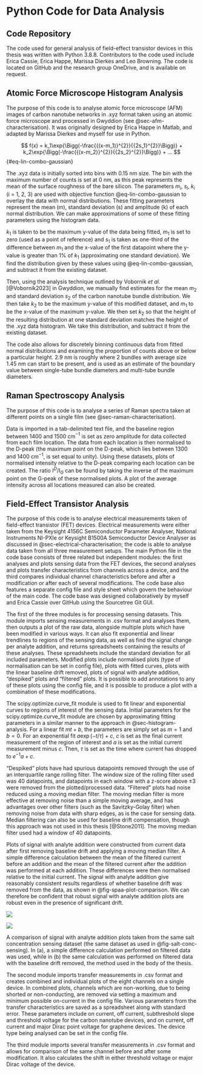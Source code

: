 # Python Code for Data Analysis {#sec-python}

## Code Repository

The code used for general analysis of field-effect transistor devices in this thesis was written with Python 3.8.8. Contributors to the code used include Erica Cassie, Erica Happe, Marissa Dierkes and Leo Browning. The code is located on GitHub and the research group OneDrive, and is available on request.

## Atomic Force Microscope Histogram Analysis {#sec-histogram-analysis}

The purpose of this code is to analyse atomic force microscope (AFM) images of carbon nanotube networks in .xyz format taken using an atomic force microscope and processed in Gwyddion (see @sec-afm-characterisation). It was originally designed by Erica Happe in Matlab, and adapted by Marissa Dierkes and myself for use in Python. 

$$
f(x) = k_1\exp{\Bigg(-\frac{{(x-m_1)}^{2}}{{2s_1}^{2}}\Bigg)} + k_2\exp{\Bigg(-\frac{{(x-m_2)}^{2}}{{2s_2}^{2}}\Bigg)} + ...
$${#eq-lin-combo-gaussian}

The .xyz data is initially sorted into bins with 0.15 nm size. The bin with the maximum number of counts is set at 0 nm, as this peak represents the mean of the surface roughness of the bare silicon. The parameters $m_i$, $s_i$, $k_i$ (i = 1, 2, 3) are used with objective function @eq-lin-combo-gaussian to overlay the data with normal distributions. These fitting parameters represent the mean (m), standard deviation (s) and amplitude (k) of each normal distribution. We can make approximations of some of these fitting parameters using the histogram data. 

$k_1$ is taken to be the maximum y-value of the data being fitted, $m_1$ is set to zero (used as a point of reference) and $s_1$ is taken as one-third of the difference between $m_1$ and the x-value of the first datapoint where the y-value is greater than 1% of $k_1$ (approximating one standard deviation). We find the distribution given by these values using @eq-lin-combo-gaussian, and subtract it from the existing dataset. 

Then, using the analysis technique outlined by Vobornik *et al.* [@Vobornik2023] in Gwyddion, we manually find estimates for the mean $m_2$ and standard deviation $s_2$ of the carbon nanotube bundle distribution. We then take $k_2$ to be the maximum y-value of this modified dataset, and $m_1$ to be the x-value of the maximum y-value. We then set $k_2$ so that the height of the resulting distribution at one standard deviation matches the height of the .xyz data histogram. We take this distribution, and subtract it from the existing dataset. 

The code also allows for discretely binning continuous data from fitted normal distributions and examining the proportion of counts above or below a particular height. 2.9 nm is roughly where 2 bundles with average size 1.45 nm can start to be present, and is used as an estimate of the boundary value between single-tube bundle diameters and multi-tube bundle diameters.

## Raman Spectroscopy Analysis {#sec-raman-analysis}

The purpose of this code is to analyse a series of Raman spectra taken at different points on a single film (see @sec-raman-characterisation).

Data is imported in a tab-delimited text file, and the baseline region between 1400 and 1500 cm$^{-1}$ is set as zero amplitude for data collected from each film location. The data from each location is then normalised to the D-peak (the maximum point on the D-peak, which lies between 1300 and 1400 cm$^{-1}$, is set equal to unity). Using these datasets, plots of normalised intensity relative to the D-peak comparing each location can be created. The ratio I$^{D}$/I$_{G}$ can be found by taking the inverse of the maximum point on the G-peak of these normalised plots. A plot of the average intensity across all locations measured can also be created. 

## Field-Effect Transistor Analysis {#sec-field-effect-transistor-analysis}

The purpose of this code is to analyse electrical measurements taken of field-effect transistor (FET) devices. Electrical measurements were either taken from the Keysight 4156C Semiconductor Parameter Analyser, National Instruments NI-PXIe or Keysight B1500A Semiconductor Device Analyser as discussed in @sec-electrical-characterisation; the code is able to analyse data taken from all three measurement setups. The main Python file in the code base consists of three related but independent modules: the first analyses and plots sensing data from the FET devices, the second analyses and plots transfer characteristics from channels across a device, and the third compares individual channel characteristics before and after a modification or after each of several modifications. The code base also features a separate config file and style sheet which govern the behaviour of the main code. The code base was designed collaboratively by myself and Erica Cassie over GitHub using the Sourcetree Git GUI.

The first of the three modules is for processing sensing datasets. This module imports sensing measurements in .csv format and analyses them, then outputs a plot of the raw data, alongside multiple plots which have been modified in various ways. It can also fit exponential and linear trendlines to regions of the sensing data, as well as find the signal change per analyte addition, and returns spreadsheets containing the results of these analyses. These spreadsheets include the standard deviation for all included parameters. Modified plots include normalised plots (type of normalisation can be set in config file), plots with fitted curves, plots with the linear baseline drift removed, plots of signal with analyte addition, "despiked" plots and "filtered" plots. It is possible to add annotations to any of these plots using the config file, and it is possible to produce a plot with a combination of these modifications.

The scipy.optimize.curve_fit module is used to fit linear and exponential curves to regions of interest of the sensing data. Initial parameters for the scipy.optimize.curve_fit module are chosen by approximating fitting parameters in a similar manner to the approach in @sec-histogram-analysis. For a linear fit $mt + b$, the parameters are simply set as $m=1$ and $b=0$. For an exponential fit $a\exp{(-t/\tau)} + c$, $c$ is set as the final current measurement of the region of interest and $a$ is set as the initial current measurement minus $c$. Then, $\tau$ is set as the time where current has dropped to $e^{-1}a + c$. 

"Despiked" plots have had spurious datapoints removed through the use of an interquartile range rolling filter. The window size of the rolling filter used was 40 datapoints, and datapoints in each window with a z-score above $\pm 3$ were removed from the plotted/processed data. "Filtered" plots had noise reduced using a moving median filter. The moving median filter is more effective at removing noise than a simple moving average, and has advantages over other filters (such as the Savitzky-Golay filter) when removing noise from data with sharp edges, as is the case for sensing data. Median filtering can also be used for baseline drift compensation, though this approach was not used in this thesis [@Stone2011]. The moving median filter used had a window of 40 datapoints. 

Plots of signal with analyte addition were constructed from current data after first removing baseline drift and applying a moving median filter. A simple difference calculation between the mean of the filtered current before an addition and the mean of the filtered current after the addition was performed at each addition. These differences were then normalised relative to the initial current. The signal with analyte addition give reasonably consistent results regardless of whether baseline drift was removed from the data, as shown in @fig-spaa-plot-comparison. We can therefore be confident that robust signal with analyte addition plots are robust even in the presence of significant drift.

::: {#fig-spaa-plot-comparison layout="[50,50]"}

![](figures/app1/NTQ31C1_mean_simple_difference_before_and_after_step_filtered_concentrations.png){#fig-spaa-no-detrend}

![](figures/app1/NTQ31C1_mean_simple_difference_before_and_after_step_filtered_concentrations_detrend.png){#fig-spaa-detrend}

A comparison of signal with analyte addition plots taken from the same salt concentration sensing dataset (the same dataset as used in @fig-salt-conc-sensing). In (a), a simple difference calculation performed on filtered data was used, while in (b) the same calculation was performed on filtered data with the baseline drift removed, the method used in the body of the thesis. 
:::

The second module imports transfer measurements in .csv format and creates combined and individual plots of the eight channels on a single device. In combined plots, channels which are non-working, due to being shorted or non-conducting, are removed via setting a maximum and minimum possible on-current in the config file. Various parameters from the transfer characteristics are saved as a spreadsheet along with standard error. These parameters include on current, off current, subthreshold slope and threshold voltage for the carbon nanotube devices, and on current, off current and major Dirac point voltage for graphene devices. The device type being analysed can be set in the config file.

The third module imports several transfer measurements in .csv format and allows for comparison of the same channel before and after some modification. It also calculates the shift in either threshold voltage or major Dirac voltage of the device.
